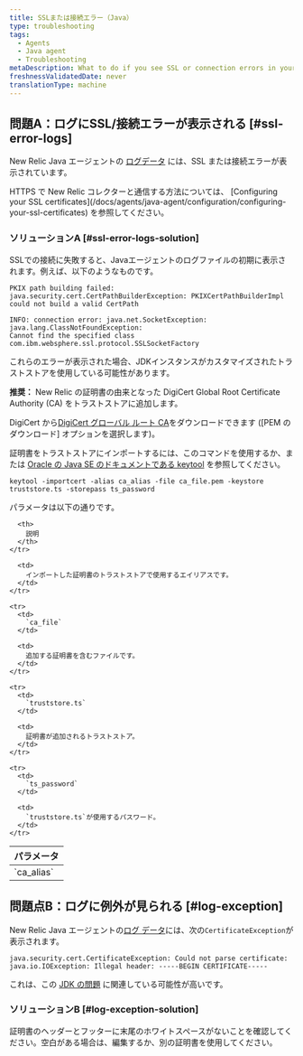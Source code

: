 ```yaml
---
title: SSLまたは接続エラー（Java）
type: troubleshooting
tags:
  - Agents
  - Java agent
  - Troubleshooting
metaDescription: What to do if you see SSL or connection errors in your New Relic Java app's logs.
freshnessValidatedDate: never
translationType: machine
---
```


## 問題A：ログにSSL/接続エラーが表示される [#ssl-error-logs]

New Relic Java エージェントの [ログデータ](/docs/agents/java-agent/troubleshooting/generate-debug-logs-troubleshooting-java) には、SSL または接続エラーが表示されています。

<Callout variant="tip">
  HTTPS で New Relic コレクターと通信する方法については、 [Configuring your SSL certificates](/docs/agents/java-agent/configuration/configuring-your-ssl-certificates) を参照してください。
</Callout>

### ソリューションA [#ssl-error-logs-solution]

SSLでの接続に失敗すると、Javaエージェントのログファイルの初期に表示されます。例えば、以下のようなものです。

```
PKIX path building failed: java.security.cert.CertPathBuilderException: PKIXCertPathBuilderImpl could not build a valid CertPath
```

```
INFO: connection error: java.net.SocketException: java.lang.ClassNotFoundException: 
Cannot find the specified class com.ibm.websphere.ssl.protocol.SSLSocketFactory
```

これらのエラーが表示された場合、JDKインスタンスがカスタマイズされたトラストストアを使用している可能性があります。

**推奨：** New Relic の証明書の由来となった DigiCert Global Root Certificate Authority (CA) をトラストストアに追加します。

DigiCert から[DigiCert グローバル ルート CA](https://www.digicert.com/kb/digicert-root-certificates.htm)をダウンロードできます (\[PEM のダウンロード] オプションを選択します)。

証明書をトラストストアにインポートするには、このコマンドを使用するか、または [Oracle の Java SE のドキュメントである keytool](https://docs.oracle.com/javase/6/docs/technotes/tools/solaris/keytool.html) を参照してください。

```
keytool -importcert -alias ca_alias -file ca_file.pem -keystore truststore.ts -storepass ts_password
```

パラメータは以下の通りです。

<table>
  <thead>
    <tr>
      <th>
        パラメータ
      </th>

      <th>
        説明
      </th>
    </tr>
  </thead>

  <tbody>
    <tr>
      <td>
        `ca_alias`
      </td>

      <td>
        インポートした証明書のトラストストアで使用するエイリアスです。
      </td>
    </tr>

    <tr>
      <td>
        `ca_file`
      </td>

      <td>
        追加する証明書を含むファイルです。
      </td>
    </tr>

    <tr>
      <td>
        `truststore.ts`
      </td>

      <td>
        証明書が追加されるトラストストア。
      </td>
    </tr>

    <tr>
      <td>
        `ts_password`
      </td>

      <td>
        `truststore.ts`が使用するパスワード。
      </td>
    </tr>
  </tbody>
</table>

## 問題点B：ログに例外が見られる [#log-exception]

New Relic Java エージェントの[ログ データ](/docs/agents/java-agent/troubleshooting/generate-debug-logs-troubleshooting-java)には、次の`CertificateException`が表示されます。

```
java.security.cert.CertificateException: Could not parse certificate: java.io.IOException: Illegal header: -----BEGIN CERTIFICATE-----
```

これは、この [JDK の問題](https://bugs.openjdk.java.net/browse/JDK-8208602) に関連している可能性が高いです。

### ソリューションB [#log-exception-solution]

証明書のヘッダーとフッターに末尾のホワイトスペースがないことを確認してください。空白がある場合は、編集するか、別の証明書を使用してください。